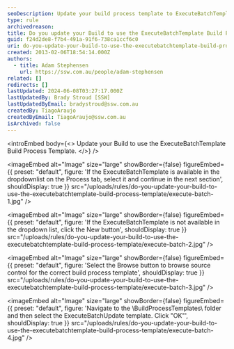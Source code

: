 ```yaml
---
seoDescription: Update your build process template to ExecuteBatchTemplate and streamline your workflow.
type: rule
archivedreason:
title: Do you update your Build to use the ExecuteBatchTemplate Build Process Template?
guid: f24d2de8-f7b4-491a-91f6-738ca1ccf6c0
uri: do-you-update-your-build-to-use-the-executebatchtemplate-build-process-template
created: 2013-02-06T18:54:14.000Z
authors:
  - title: Adam Stephensen
    url: https://ssw.com.au/people/adam-stephensen
related: []
redirects: []
lastUpdated: 2024-06-08T03:27:17.000Z
lastUpdatedBy: Brady Stroud [SSW]
lastUpdatedByEmail: bradystroud@ssw.com.au
createdBy: TiagoAraujo
createdByEmail: TiagoAraujo@ssw.com.au
isArchived: false
---
```


<introEmbed
  body={<>
Update your Build to use the ExecuteBatchTemplate Build Process Template.
  </>}
/>

<imageEmbed
  alt="Image"
  size="large"
  showBorder={false}
  figureEmbed={{
    preset: "default",
    figure: 'If the ExecuteBatchTemplate is available in the dropdownlist on the Process tab, select it and continue in the next section',
    shouldDisplay: true
  }}
  src="/uploads/rules/do-you-update-your-build-to-use-the-executebatchtemplate-build-process-template/execute-batch-1.jpg"
/>


<imageEmbed
  alt="Image"
  size="large"
  showBorder={false}
  figureEmbed={{
    preset: "default",
    figure: 'If the ExecuteBatchTemplate is not available in the dropdown list, click the New button',
    shouldDisplay: true
  }}
  src="/uploads/rules/do-you-update-your-build-to-use-the-executebatchtemplate-build-process-template/execute-batch-2.jpg"
/>


<imageEmbed
  alt="Image"
  size="large"
  showBorder={false}
  figureEmbed={{
    preset: "default",
    figure: 'Select the Browse button to browse source control for the correct build process template',
    shouldDisplay: true
  }}
  src="/uploads/rules/do-you-update-your-build-to-use-the-executebatchtemplate-build-process-template/execute-batch-3.jpg"
/>


<imageEmbed
  alt="Image"
  size="large"
  showBorder={false}
  figureEmbed={{
    preset: "default",
    figure: 'Navigate to the \BuildProcessTemplates\ folder and then select the ExecuteBatchUpdate template. Click "OK"',
    shouldDisplay: true
  }}
  src="/uploads/rules/do-you-update-your-build-to-use-the-executebatchtemplate-build-process-template/execute-batch-4.jpg"
/>
